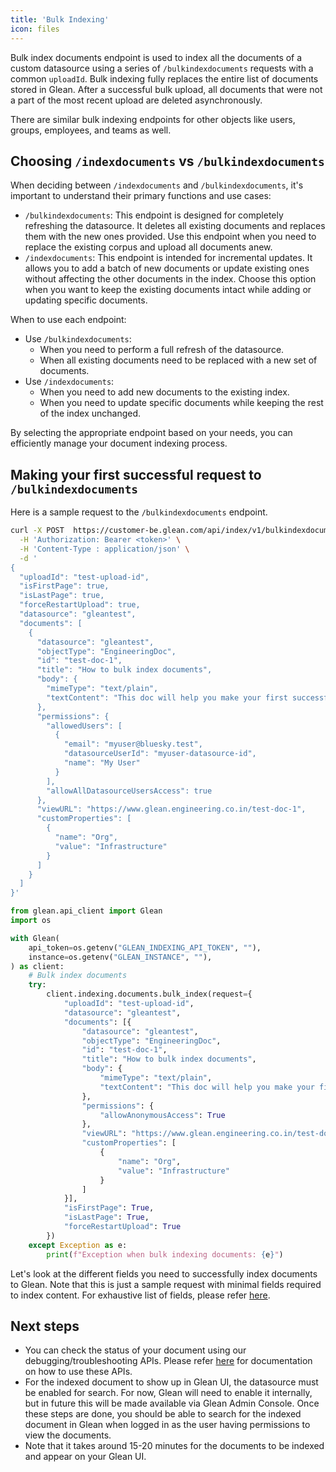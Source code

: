```yaml
---
title: 'Bulk Indexing'
icon: files
---
```




Bulk index documents endpoint is used to index all the documents of a custom
datasource using a series of `/bulkindexdocuments` requests with a common
`uploadId`. Bulk indexing fully replaces the entire list of documents stored
in Glean. After a successful bulk upload, all documents that were not a part of
the most recent upload are deleted asynchronously.

There are similar bulk indexing endpoints for other objects like users, groups,
employees, and teams as well.

## Choosing `/indexdocuments` vs `/bulkindexdocuments`

When deciding between `/indexdocuments` and `/bulkindexdocuments`, it's
important to understand their primary functions and use cases:

- `/bulkindexdocuments`: This endpoint is designed for completely refreshing
  the datasource. It deletes all existing documents and replaces them with the new
  ones provided. Use this endpoint when you need to replace the existing corpus and
  upload all documents anew.
- `/indexdocuments`: This endpoint is intended for incremental updates. It
  allows you to add a batch of new documents or update existing ones without
  affecting the other documents in the index. Choose this option when you want to
  keep the existing documents intact while adding or updating specific documents.

When to use each endpoint:

- Use `/bulkindexdocuments`:
  - When you need to perform a full refresh of the datasource.
  - When all existing documents need to be replaced with a new set of documents.
- Use `/indexdocuments`:
  - When you need to add new documents to the existing index.
  - When you need to update specific documents while keeping the rest of the
    index unchanged.

By selecting the appropriate endpoint based on your needs, you can efficiently
manage your document indexing process.

## Making your first successful request to `/bulkindexdocuments`

Here is a sample request to the `/bulkindexdocuments` endpoint.

<Tabs>
<TabItem value="curl" label="cURL">

```bash
curl -X POST  https://customer-be.glean.com/api/index/v1/bulkindexdocuments \
  -H 'Authorization: Bearer <token>' \
  -H 'Content-Type : application/json' \
  -d '
{
  "uploadId": "test-upload-id",
  "isFirstPage": true,
  "isLastPage": true,
  "forceRestartUpload": true,
  "datasource": "gleantest",
  "documents": [
    {
      "datasource": "gleantest",
      "objectType": "EngineeringDoc",
      "id": "test-doc-1",
      "title": "How to bulk index documents",
      "body": {
        "mimeType": "text/plain",
        "textContent": "This doc will help you make your first successful bulk index document request"
      },
      "permissions": {
        "allowedUsers": [
          {
            "email": "myuser@bluesky.test",
            "datasourceUserId": "myuser-datasource-id",
            "name": "My User"
          }
        ],
        "allowAllDatasourceUsersAccess": true
      },
      "viewURL": "https://www.glean.engineering.co.in/test-doc-1",
      "customProperties": [
        {
          "name": "Org",
          "value": "Infrastructure"
        }
      ]
    }
  ]
}'
```

</TabItem>
<TabItem value="python" label="Python">

```python
from glean.api_client import Glean
import os

with Glean(
    api_token=os.getenv("GLEAN_INDEXING_API_TOKEN", ""),
    instance=os.getenv("GLEAN_INSTANCE", ""),
) as client:
    # Bulk index documents
    try:
        client.indexing.documents.bulk_index(request={
            "uploadId": "test-upload-id",
            "datasource": "gleantest",
            "documents": [{
                "datasource": "gleantest",
                "objectType": "EngineeringDoc",
                "id": "test-doc-1",
                "title": "How to bulk index documents",
                "body": {
                    "mimeType": "text/plain",
                    "textContent": "This doc will help you make your first successful bulk index document request"
                },
                "permissions": {
                    "allowAnonymousAccess": True
                },
                "viewURL": "https://www.glean.engineering.co.in/test-doc-1",
                "customProperties": [
                    {
                        "name": "Org",
                        "value": "Infrastructure"
                    }
                ]
            }],
            "isFirstPage": True,
            "isLastPage": True,
            "forceRestartUpload": True
        })
    except Exception as e:
        print(f"Exception when bulk indexing documents: {e}")
```

</TabItem>
</Tabs>

Let's look at the different fields you need to successfully index documents to
Glean. Note that this is just a sample request with minimal fields required to index content. For
exhaustive list of fields, please
refer [here](/api/indexing-api/bulk-index-documents).

## Next steps

- You can check the status of your document using our debugging/troubleshooting APIs. Please refer [here](/api/indexing-api/troubleshooting-overview) for documentation on how to use these APIs.
- For the indexed document to show up in Glean UI, the datasource must be enabled for search. For now, Glean will need to enable it internally, but in future this will be made available via Glean Admin Console. Once these steps are done, you should be able to search for the indexed document in Glean when logged in as the user having permissions to view the documents.
- Note that it takes around 15-20 minutes for the documents to be indexed and appear on your Glean UI.
